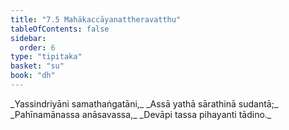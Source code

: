 ```yaml
---
title: "7.5 Mahākaccāyanattheravatthu"
tableOfContents: false
sidebar:
  order: 6
type: "tipitaka"
basket: "su"
book: "dh"
---
```



<DynamicBreadcrumb />

<Division number="94" book="dh">

<Paragraph number="101" type="verses" book="dh">
_Yassindriyāni samathaṅgatāni,_  
_Assā yathā sārathinā sudantā;_  
_Pahīnamānassa anāsavassa,_  
_Devāpi tassa pihayanti tādino._
</Paragraph>
</Division>